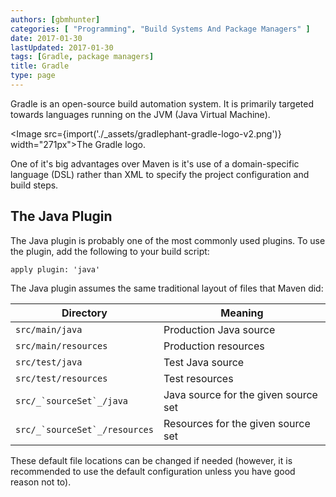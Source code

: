 ```yaml
---
authors: [gbmhunter]
categories: [ "Programming", "Build Systems And Package Managers" ]
date: 2017-01-30
lastUpdated: 2017-01-30
tags: [Gradle, package managers]
title: Gradle
type: page
---
```


Gradle is an open-source build automation system. It is primarily targeted towards languages running on the JVM (Java Virtual Machine).

<Image src={import('./_assets/gradlephant-gradle-logo-v2.png')} width="271px">The Gradle logo.</Image>

One of it's big advantages over Maven is it's use of a domain-specific language (DSL) rather than XML to specify the project configuration and build steps.

## The Java Plugin

The Java plugin is probably one of the most commonly used plugins. To use the plugin, add the following to your build script:

```
apply plugin: 'java'
```

The Java plugin assumes the same traditional layout of files that Maven did:

<table>
    <thead>
        <tr>
            <th>Directory</th>
            <th>Meaning</th>
        </tr>
    </thead>
<tbody >
<tr>
<td><code>src/main/java</code></td>
<td>Production Java source</td>
</tr>
<tr>
<td><code>src/main/resources</code></td>
<td>Production resources</td>
</tr>
<tr>
<td><code>src/test/java</code></td>
<td>Test Java source</td>
</tr>
<tr>
<td><code>src/test/resources</code></td>
<td>Test resources</td>
</tr>
<tr>
<td><code>src/_`sourceSet`_/java</code></td>
<td>Java source for the given source set</td>
</tr>
<tr>
<td><code>src/_`sourceSet`_/resources</code></td>
<td>Resources for the given source set</td>
</tr>
</tbody>
</table>

These default file locations can be changed if needed (however, it is recommended to use the default configuration unless you have good reason not to).
